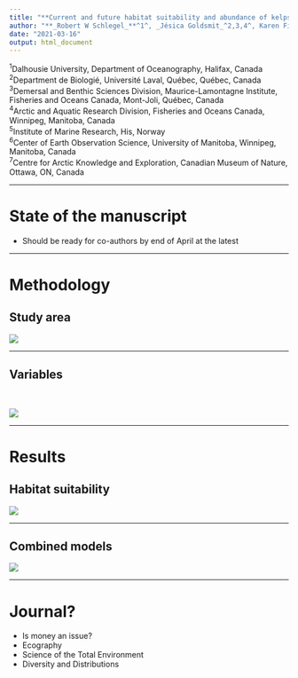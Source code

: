 ```yaml
---
title: "**Current and future habitat suitability and abundance of kelps in the Eastern Canadian Arctic**"
author: "**_Robert W Schlegel_**^1^, _Jésica Goldsmit_^2,3,4^, Karen Filbee-Dexter^2,5^, Kathleen A MacGregor^2,3^, Ladd E Johnson^2^, Christopher J Mundy^6^, Amanda Savoie^7^, Christopher W McKindsey^2,3^, Kimberly L Howland^2,4^, Philippe Archambault^2^"
date: "2021-03-16"
output: html_document
---
```


^1^Dalhousie University, Department of Oceanography, Halifax, Canada  
^2^Department de Biologié, Université Laval, Québec, Québec, Canada  
^3^Demersal and Benthic Sciences Division, Maurice-Lamontagne Institute, Fisheries and Oceans Canada, Mont-Joli, Québec, Canada  
^4^Arctic and Aquatic Research Division, Fisheries and Oceans Canada, Winnipeg, Manitoba, Canada  
^5^Institute of Marine Research, His, Norway  
^6^Center of Earth Observation Science, University of Manitoba, Winnipeg, Manitoba, Canada  
^7^Centre for Arctic Knowledge and Exploration, Canadian Museum of Nature, Ottawa, ON, Canada  

***

# State of the manuscript

- Should be ready for co-authors by end of April at the latest

***

# Methodology  {.tabset}

## Study area {-}

![](../figures/fig_1a.png)

***

## Variables {-}

<br> 

![](../figures/fig_2.jpg)

***

# Results {.tabset}

## Habitat suitability {-}

![](../graph/fig_3_agarum.png)

***

## Combined models {-}

![](../graph/fig_4_agarum.png)

***

# Journal?

- Is money an issue?
- Ecography
- Science of the Total Environment
- Diversity and Distributions

<br>
<br>
<br>
<br>
<br>
<br>
<br>
<br>